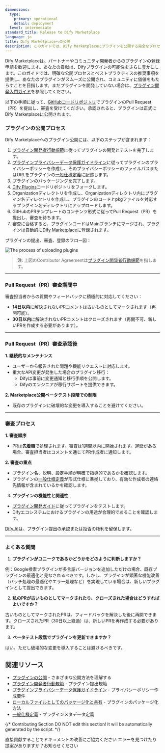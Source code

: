 ```yaml
---
dimensions:
  type:
    primary: operational
    detail: deployment
  level: intermediate
standard_title: Release to Dify Marketplace
language: ja
title: Dify Marketplaceへの公開
description: このガイドでは、Dify Marketplaceにプラグインを公開する完全なプロセスを詳細に説明します。PRの提出、審査プロセス、公開後のメンテナンスなど、主要なステップと注意事項を含みます。
---
```


Dify Marketplaceは、パートナーやコミュニティ開発者からのプラグインの登録申請を歓迎します。あなたの貢献は、Difyプラグインの可能性をさらに豊かにします。このガイドでは、明確な公開プロセスとベストプラクティスの推奨事項を提供し、あなたのプラグインがスムーズに公開され、コミュニティに価値をもたらすことを目指します。まだプラグインを開発していない場合は、[プラグイン開発入門ガイド](/plugin-dev-ja/0211-getting-started-dify-tool)を参照してください。

以下の手順に従って、[GitHubコードリポジトリ](https://github.com/langgenius/dify-plugins)でプラグインのPull Request（PR）を提出し、審査を受けてください。承認されると、プラグインは正式にDify Marketplaceに公開されます。

### プラグインの公開プロセス

Dify Marketplaceへのプラグイン公開には、以下のステップが含まれます：

1. [プラグイン開発者行動規範](/plugin-dev-ja/0312-contributor-covenant-code-of-conduct)に従ってプラグインの開発とテストを完了します。
2. [プラグインプライバシーデータ保護ガイドライン](/plugin-dev-ja/0312-privacy-protection-guidelines)に従ってプラグインのプライバシーポリシーを作成し、そのプライバシーポリシーのファイルパスまたはURLをプラグインの[一般仕様定義](/plugin-dev-ja/0411-general-specifications)に記述します。
3. プラグインのパッケージングを完了します。
4. [Dify Plugins](https://github.com/langgenius/dify-plugins)コードリポジトリをフォークします。
5. Organizationディレクトリを作成し、Organizationディレクトリ内にプラグイン名ディレクトリを作成し、プラグインのコードとpkgファイルを対応するプラグイン名ディレクトリにアップロードします。
6. GitHubのPRテンプレートのコンテンツ形式に従ってPull Request（PR）を提出し、審査を待ちます。
7. 審査に合格すると、プラグインコードはMainブランチにマージされ、プラグインは自動的に[Dify Marketplace](https://marketplace.dify.ai/)に登録されます。

プラグインの提出、審査、登録のフロー図：

![The process of uploading plugins](https://assets-docs.dify.ai/2025/01/05df333acfaf662e99316432db23ba9f.png)

> **注**: 上図のContributor Agreementは[プラグイン開発者行動規範](/plugin-dev-ja/0312-contributor-covenant-code-of-conduct)を指します。

***

### Pull Request（PR）審査期間中

審査担当者からの質問やフィードバックに積極的に対応してください：

* **14日以内**に解決されないPRコメントは古いものとしてマークされます（再開可能）。
* **30日以内**に解決されないPRコメントはクローズされます（再開不可、新しいPRを作成する必要があります）。

***

### **Pull Request（PR）審査承認後**

**1. 継続的なメンテナンス**

* ユーザーから報告された問題や機能リクエストに対応します。
* 重大なAPI変更が発生した場合のプラグイン移行：
  * Difyは事前に変更通知と移行手順を公開します。
  * Difyのエンジニアが移行サポートを提供できます。

**2. Marketplace公開ベータテスト段階での制限**

* 既存のプラグインに破壊的な変更を導入することを避けてください。

***

### 審査プロセス

**1. 審査順序**

* PRは**先着順**で処理されます。審査は1週間以内に開始されます。遅延がある場合、審査担当者はコメントを通じてPR作成者に通知します。

**2. 審査の重点**

* プラグイン名、説明、設定手順が明確で指導的であるかを確認します。
* プラグインの[一般仕様定義](/plugin-dev-ja/0411-general-specifications)が形式仕様に準拠しており、有効な作成者の連絡先情報が含まれているかを確認します。

3. **プラグインの機能性と関連性**

* [プラグイン開発ガイド](/plugin-dev-ja/0111-getting-started-dify-plugin)に従ってプラグインをテストします。
* Difyエコシステムにおけるプラグインの用途が合理的であることを確認します。

[Dify.AI](https://dify.ai/)は、プラグイン提出の承認または拒否の権利を留保します。

***

### よくある質問

1. **プラグインがユニークであるかどうかをどのように判断しますか？**

例：Google検索プラグインが多言語バージョンを追加しただけの場合、既存プラグインの最適化と見なされるべきです。しかし、プラグインが顕著な機能改善（バッチ処理の最適化やエラー処理など）を実現している場合は、新しいプラグインとして提出できます。

2. **私のPRが古いものとしてマークされたり、クローズされた場合はどうすればよいですか？**

古いものとしてマークされたPRは、フィードバックを解決した後に再開できます。クローズされたPR（30日以上経過）は、新しいPRを再作成する必要があります。

3. **ベータテスト段階でプラグインを更新できますか？**

はい、ただし破壊的な変更を導入することは避けるべきです。

## 関連リソース

- [プラグインの公開](/plugin-dev-ja/0321-release-overview) - さまざまな公開方法を理解する
- [プラグイン開発者行動規範](/plugin-dev-ja/0312-contributor-covenant-code-of-conduct) - プラグイン提出規範
- [プラグインプライバシーデータ保護ガイドライン](/plugin-dev-ja/0312-privacy-protection-guidelines) - プライバシーポリシー作成要件
- [ローカルファイルとしてのパッケージ化と共有](/plugin-dev-ja/0322-release-by-file) - プラグインのパッケージ化方法
- [一般仕様定義](/plugin-dev-ja/0411-general-specifications) - プラグインメタデータ定義

{/*
Contributing Section
DO NOT edit this section!
It will be automatically generated by the script.
*/}

<CardGroup cols="2">
    <Card
        title="このページを編集する"
        icon="pen-to-square"
        href="https://github.com/langgenius/dify-docs-mintlify/edit/main/plugin-dev-ja/0322-release-to-dify-marketplace.mdx"
    >
        直接貢献することでドキュメントの改善にご協力ください
    </Card>
    <Card
        title="問題を報告する"
        icon="github"
        href="https://github.com/langgenius/dify-docs-mintlify/issues/new?title=ドキュメントの問題%3A%20release-to-dify-marketpl&body=%23%23%20問題の説明%0A%3C%21--%20発見した問題について簡単に説明してください%20--%3E%0A%0A%23%23%20ページリンク%0Ahttps%3A%2F%2Fgithub.com%2Flanggenius%2Fdify-docs-mintlify%2Fblob%2Fmain%2Fplugin-dev-ja%2F0322-release-to-dify-marketplace.mdx%0A%0A%23%23%20提案される変更%0A%3C%21--%20特定の変更案がある場合は、ここで説明してください%20--%3E%0A%0A%3C%21--%20ドキュメントの品質向上にご協力いただきありがとうございます！%20--%3E"
    >
        エラーを見つけたり提案がありますか？お知らせください
    </Card>
</CardGroup>
